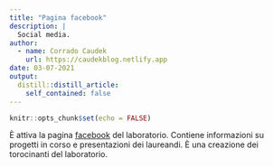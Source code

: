 ```yaml
---
title: "Pagina facebook"
description: |
  Social media.
author:
  - name: Corrado Caudek
    url: https://caudekblog.netlify.app
date: 03-07-2021
output:
  distill::distill_article:
    self_contained: false
---
```



```r
knitr::opts_chunk$set(echo = FALSE)
```

È attiva la pagina [facebook](https://www.facebook.com/Caudeklab-107236460995667/) del laboratorio.  Contiene informazioni su progetti in corso e presentazioni dei laureandi. È una creazione dei torocinanti del laboratorio.

